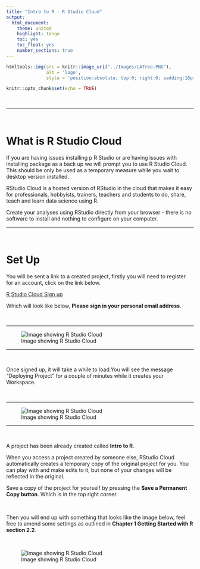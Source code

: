 ```yaml
---
title: "Intro to R - R Studio Cloud"
output:
  html_document: 
    theme: united
    highlight: tango
    toc: yes
    toc_float: yes
    number_sections: true
---
```


```r
htmltools::img(src = knitr::image_uri("../Images/LATree.PNG"),
               alt = 'logo', 
               style = 'position:absolute; top:0; right:0; padding:10px; width:200px;')
```


```r
knitr::opts_chunk$set(echo = TRUE)
```

<br>

***

<br>



# What is R Studio Cloud

If you are having issues installing p R Studio or are having issues with installing package as a back up we will prompt you to use R Studio Cloud. This should be only be used as a temporary measure while you wait to desktop version installed.

RStudio Cloud is a hosted version of RStudio in the cloud that makes it easy for professionals, hobbyists, trainers, teachers and students to do, share, teach and learn data science using R.

Create your analyses using RStudio directly from your browser - there is no software to install and nothing to configure on your computer.

***
<br>

# Set Up

You will be sent a link to a created project, firstly you will need to register for an account, click on the link below.

[R Studio Cloud Sign up](https://login.rstudio.cloud/register)

Which will look like below, **Please sign in your personal email address**.

<br>

***

![Image showing R Studio Cloud ](../Images/r_studio_cloud_signin.png)

***

<br>

Once signed up, it will take a while to load.You will see the message “Deploying Project” for a couple of minutes while it creates your Workspace.

<br>

***

![Image showing R Studio Cloud ](../Images/rstudio_cloud.png)

***

<br>

A project has been already created called **Intro to R**.


When you access a project created by someone else, RStudio Cloud automatically creates a temporary copy of the original project for you. You can play with and make edits to it, but none of your changes will be reflected in the original. 

Save a copy of the project for yourself by pressing the **Save a Permanent Copy button**. Which is in the top right corner.

<br>

Then you will end up with something that looks like the image below, feel free to amend some settings as outlined in **Chapter 1 Getting Started with R section 2.2**.

<br>

![Image showing R Studio Cloud ](../Images/rstudio_cloud2.png)

<br>





